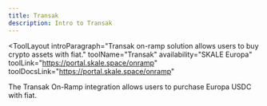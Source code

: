 ```yaml
---
title: Transak
description: Intro to Transak
---
```


<ToolLayout
    introParagraph="Transak on-ramp solution allows users to buy crypto assets with fiat."
    toolName="Transak"
    availability="SKALE Europa"
    toolLink="https://portal.skale.space/onramp"
    toolDocsLink="https://portal.skale.space/onramp"
>

The Transak On-Ramp integration allows users to purchase Europa USDC with fiat.

</ToolLayout>
